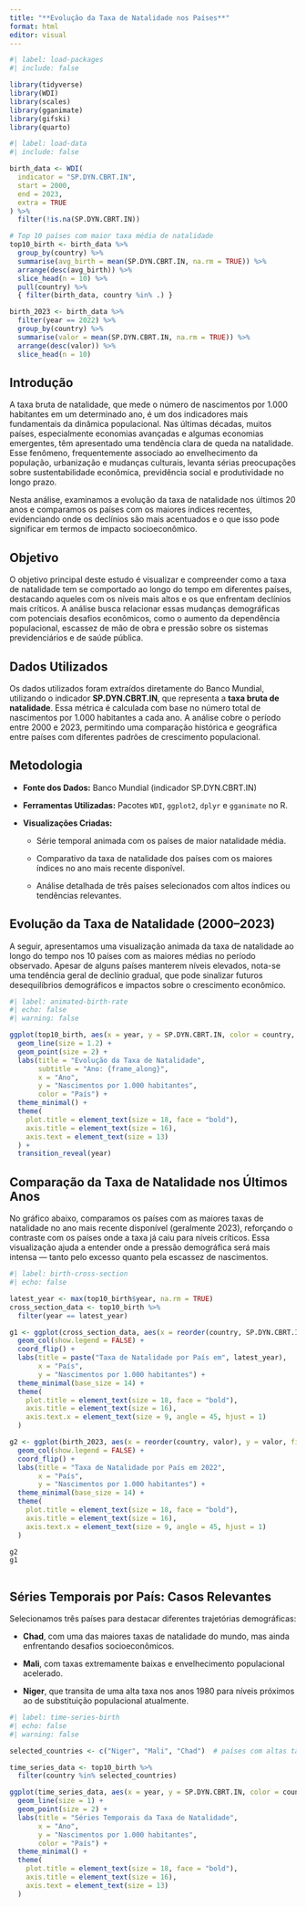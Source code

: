 ---
title: "**Evolução da Taxa de Natalidade nos Países**"
format: html
editor: visual
---

```{r}
#| label: load-packages
#| include: false

library(tidyverse)
library(WDI)
library(scales)
library(gganimate)
library(gifski)
library(quarto)
```

```{r}
#| label: load-data
#| include: false

birth_data <- WDI(
  indicator = "SP.DYN.CBRT.IN",
  start = 2000,
  end = 2023,
  extra = TRUE
) %>%
  filter(!is.na(SP.DYN.CBRT.IN))

# Top 10 países com maior taxa média de natalidade
top10_birth <- birth_data %>%
  group_by(country) %>%
  summarise(avg_birth = mean(SP.DYN.CBRT.IN, na.rm = TRUE)) %>%
  arrange(desc(avg_birth)) %>%
  slice_head(n = 10) %>%
  pull(country) %>%
  { filter(birth_data, country %in% .) }

birth_2023 <- birth_data %>%
  filter(year == 2022) %>%
  group_by(country) %>%
  summarise(valor = mean(SP.DYN.CBRT.IN, na.rm = TRUE)) %>%
  arrange(desc(valor)) %>%
  slice_head(n = 10)
```

## **Introdução**

A taxa bruta de natalidade, que mede o número de nascimentos por 1.000 habitantes em um determinado ano, é um dos indicadores mais fundamentais da dinâmica populacional. Nas últimas décadas, muitos países, especialmente economias avançadas e algumas economias emergentes, têm apresentado uma tendência clara de queda na natalidade. Esse fenômeno, frequentemente associado ao envelhecimento da população, urbanização e mudanças culturais, levanta sérias preocupações sobre sustentabilidade econômica, previdência social e produtividade no longo prazo.

Nesta análise, examinamos a evolução da taxa de natalidade nos últimos 20 anos e comparamos os países com os maiores índices recentes, evidenciando onde os declínios são mais acentuados e o que isso pode significar em termos de impacto socioeconômico.

## **Objetivo**

O objetivo principal deste estudo é visualizar e compreender como a taxa de natalidade tem se comportado ao longo do tempo em diferentes países, destacando aqueles com os níveis mais altos e os que enfrentam declínios mais críticos. A análise busca relacionar essas mudanças demográficas com potenciais desafios econômicos, como o aumento da dependência populacional, escassez de mão de obra e pressão sobre os sistemas previdenciários e de saúde pública.

## **Dados Utilizados**

Os dados utilizados foram extraídos diretamente do Banco Mundial, utilizando o indicador **SP.DYN.CBRT.IN**, que representa a **taxa bruta de natalidade**. Essa métrica é calculada com base no número total de nascimentos por 1.000 habitantes a cada ano. A análise cobre o período entre 2000 e 2023, permitindo uma comparação histórica e geográfica entre países com diferentes padrões de crescimento populacional.

## **Metodologia**

-   **Fonte dos Dados:** Banco Mundial (indicador SP.DYN.CBRT.IN)

-   **Ferramentas Utilizadas:** Pacotes `WDI`, `ggplot2`, `dplyr` e `gganimate` no R.

-   **Visualizações Criadas:**

    -    Série temporal animada com os países de maior natalidade média.

    -    Comparativo da taxa de natalidade dos países com os maiores índices no ano mais recente disponível.

    -    Análise detalhada de três países selecionados com altos índices ou tendências relevantes.

## **Evolução da Taxa de Natalidade (2000–2023)**

A seguir, apresentamos uma visualização animada da taxa de natalidade ao longo do tempo nos 10 países com as maiores médias no período observado. Apesar de alguns países manterem níveis elevados, nota-se uma tendência geral de declínio gradual, que pode sinalizar futuros desequilíbrios demográficos e impactos sobre o crescimento econômico.

```{r}
#| label: animated-birth-rate
#| echo: false
#| warning: false

ggplot(top10_birth, aes(x = year, y = SP.DYN.CBRT.IN, color = country, group = country)) +
  geom_line(size = 1.2) +
  geom_point(size = 2) +
  labs(title = "Evolução da Taxa de Natalidade",
       subtitle = "Ano: {frame_along}",
       x = "Ano",
       y = "Nascimentos por 1.000 habitantes",
       color = "País") +
  theme_minimal() +
  theme(
    plot.title = element_text(size = 18, face = "bold"),
    axis.title = element_text(size = 16),
    axis.text = element_text(size = 13)
  ) +
  transition_reveal(year)
```

## **Comparação da Taxa de Natalidade nos Últimos Anos**

No gráfico abaixo, comparamos os países com as maiores taxas de natalidade no ano mais recente disponível (geralmente 2023), reforçando o contraste com os países onde a taxa já caiu para níveis críticos. Essa visualização ajuda a entender onde a pressão demográfica será mais intensa — tanto pelo excesso quanto pela escassez de nascimentos.

```{r}
#| label: birth-cross-section
#| echo: false

latest_year <- max(top10_birth$year, na.rm = TRUE)
cross_section_data <- top10_birth %>%
  filter(year == latest_year)

g1 <- ggplot(cross_section_data, aes(x = reorder(country, SP.DYN.CBRT.IN), y = SP.DYN.CBRT.IN, fill = country)) +
  geom_col(show.legend = FALSE) +
  coord_flip() +
  labs(title = paste("Taxa de Natalidade por País em", latest_year),
       x = "País",
       y = "Nascimentos por 1.000 habitantes") +
  theme_minimal(base_size = 14) +
  theme(
    plot.title = element_text(size = 18, face = "bold"),
    axis.title = element_text(size = 16),
    axis.text.x = element_text(size = 9, angle = 45, hjust = 1)
  )

g2 <- ggplot(birth_2023, aes(x = reorder(country, valor), y = valor, fill = country)) +
  geom_col(show.legend = FALSE) +
  coord_flip() +
  labs(title = "Taxa de Natalidade por País em 2022",
       x = "País",
       y = "Nascimentos por 1.000 habitantes") +
  theme_minimal(base_size = 14) +
  theme(
    plot.title = element_text(size = 18, face = "bold"),
    axis.title = element_text(size = 16),
    axis.text.x = element_text(size = 9, angle = 45, hjust = 1)
  )

g2
g1
```

```         
```

## **Séries Temporais por País: Casos Relevantes**

Selecionamos três países para destacar diferentes trajetórias demográficas:

-    **Chad**, com uma das maiores taxas de natalidade do mundo, mas ainda enfrentando desafios socioeconômicos.

-    **Mali**, com taxas extremamente baixas e envelhecimento populacional acelerado.

-    **Niger**, que transita de uma alta taxa nos anos 1980 para níveis próximos ao de substituição populacional atualmente.

```{r}
#| label: time-series-birth
#| echo: false
#| warning: false

selected_countries <- c("Niger", "Mali", "Chad")  # países com altas taxas de natalidade

time_series_data <- top10_birth %>%
  filter(country %in% selected_countries)

ggplot(time_series_data, aes(x = year, y = SP.DYN.CBRT.IN, color = country)) +
  geom_line(size = 1) +
  geom_point(size = 2) +
  labs(title = "Séries Temporais da Taxa de Natalidade",
       x = "Ano",
       y = "Nascimentos por 1.000 habitantes",
       color = "País") +
  theme_minimal() +
  theme(
    plot.title = element_text(size = 18, face = "bold"),
    axis.title = element_text(size = 16),
    axis.text = element_text(size = 13)
  )
```
